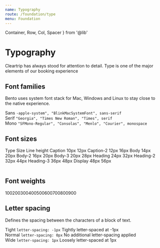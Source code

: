 ```yaml
---
name: Typography
route: /foundation/type
menu: Foundation
---
```



  Container,
  Row,
  Col,
  Spacer
} from '@lib'



# Typography

Cleartrip has always stood for attention to detail. Type is one of the major elements of our booking experience

## Font families
Bento uses system font stack for Mac, Windows and Linux to stay close to the native experience.

<div className="flex pb-5">
<span className="w-10p fs-body-2">Sans</span>
<code>-apple-system", "BlinkMacSystemFont", sans-serif</code>
</div>
<div className="flex pb-5">
<span className="w-10p fs-body-2">Serif</span>
<code>"Georgia", "Times New Roman", "Times", serif</code>
</div>
<div className="flex pb-5">
<span className="w-10p fs-body-2">Mono</span>
<code>"SFMono-Regular", "Consolas", "Menlo", "Courier", monospace</code>
</div>

## Font sizes
<Table>
    <TRow className="flex flex-between p-3 bg-grey-05 c-pointer">
        <TCol className="flex-1 flex flex-start c-grey-50 fw-500">
            Type
        </TCol>
        <TCol className="flex-1 flex flex-start c-grey-50 fw-500">
            Size
        </TCol>
        <TCol className="flex-1 flex flex-start c-grey-50 fw-500">
            Line height
        </TCol>
    </TRow>
    <TRow className="flex flex-between p-3 c-pointer fs-caption">
        <TCol className="flex-1 flex flex-start">
            Caption
        </TCol>
        <TCol className="flex-1 flex flex-start">
            10px
        </TCol>
        <TCol className="flex-1 flex flex-start">
            12px
        </TCol>
    </TRow>
    <TRow className="flex flex-between p-3 c-pointer fs-caption-2">
        <TCol className="flex-1 flex flex-start">
            Caption-2
        </TCol>
        <TCol className="flex-1 flex flex-start">
            12px
        </TCol>
        <TCol className="flex-1 flex flex-start">
            16px
        </TCol>
    </TRow>
    <TRow className="flex flex-between p-3 c-pointer fs-body">
        <TCol className="flex-1 flex flex-start">
            Body
        </TCol>
        <TCol className="flex-1 flex flex-start">
            14px
        </TCol>
        <TCol className="flex-1 flex flex-start">
            20px
        </TCol>
    </TRow>
    <TRow className="flex flex-between p-3 c-pointer fs-body-2">
        <TCol className="flex-1 flex flex-start">
            Body-2
        </TCol>
        <TCol className="flex-1 flex flex-start">
            16px
        </TCol>
        <TCol className="flex-1 flex flex-start">
            20px
        </TCol>
    </TRow>
    <TRow className="flex flex-between p-3 c-pointer fs-body-2">
        <TCol className="flex-1 flex flex-start">
            Body-3
        </TCol>
        <TCol className="flex-1 flex flex-start">
            20px
        </TCol>
        <TCol className="flex-1 flex flex-start">
            28px
        </TCol>
    </TRow>
    <TRow className="flex flex-between p-3 c-pointer fs-heading">
        <TCol className="flex-1 flex flex-start">
            Heading
        </TCol>
        <TCol className="flex-1 flex flex-start">
            24px
        </TCol>
        <TCol className="flex-1 flex flex-start">
            32px
        </TCol>
    </TRow>
    <TRow className="flex flex-between p-3 c-pointer fs-heading-2">
        <TCol className="flex-1 flex flex-start">
            Heading-2
        </TCol>
        <TCol className="flex-1 flex flex-start">
            32px
        </TCol>
        <TCol className="flex-1 flex flex-start">
            44px
        </TCol>
    </TRow>
    <TRow className="flex flex-between p-3 c-pointer fs-heading-3">
        <TCol className="flex-1 flex flex-start">
            Heading-3
        </TCol>
        <TCol className="flex-1 flex flex-start">
            36px
        </TCol>
        <TCol className="flex-1 flex flex-start">
            48px
        </TCol>
    </TRow>
    <TRow className="flex flex-between p-3 c-pointer fs-display">
        <TCol className="flex-1 flex flex-start">
            Display
        </TCol>
        <TCol className="flex-1 flex flex-start">
            48px
        </TCol>
        <TCol className="flex-1 flex flex-start">
            56px
        </TCol>
    </TRow>

</Table>

## Font weights
<div className="flex">
<span className="fs-body-2 fw-100 pr-3">100</span><span className="fs-body-2 fw-200 pr-3">200</span><span className="fs-body-2 fw-300 pr-3">300</span><span className="fs-body-2 fw-400 pr-3">400</span><span className="fs-body-2 fw-500 pr-3">500</span><span className="fs-body-2 fw-600 pr-3">600</span><span className="fs-body-2 fw-700 pr-3">700</span><span className="fs-body-2 fw-800 pr-3">800</span><span className="fs-body-2 fw-900 pr-3">900</span>
</div>

## Letter spacing
Defines the spacing between the characters of a block of text.
<div>
<div className="flex pb-5">
<span className="flex flex-start w-10p fs-body-2 ls-tight">Tight</span>
<code className="flex flex-center w-30p">letter-spacing: -1px</code>
<span className="flex flex-1 flex-start ls-tight fs-body-2 pl-5">Tightly letter-spaced at -1px</span>
</div>
<div className="flex pb-5">
<span className="flex flex-start w-10p fs-body-2 ls-normal">Normal</span>
<code className="flex flex-center w-30p">letter-spacing: 0px</code>
<span className="flex flex-1 flex-start ls-normal fs-body-2 pl-5">No additional letter-spacing applied</span>
</div>
<div className="flex pb-5">
<span className="flex flex-start w-10p fs-body-2 ls-wide">Wide</span>
<code className="flex flex-center w-30p">letter-spacing: 1px</code>
<span className="flex flex-1 flex-start ls-wide fs-body-2 pl-5">Loosely letter-spaced at 1px</span>
</div>
</div>